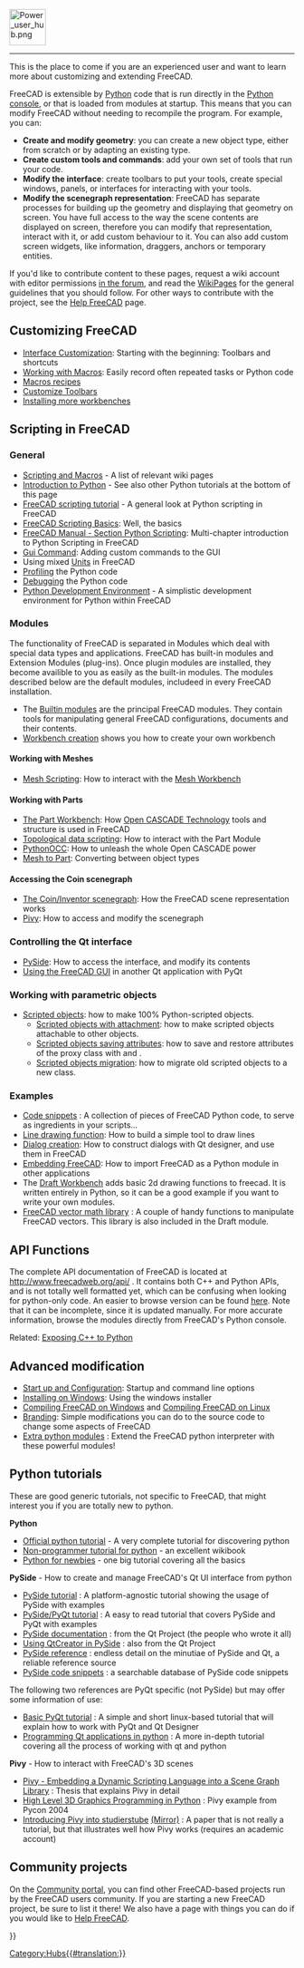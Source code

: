 <languages/>
{{TOCright}}
[[Image:Power_user_hub.png|64px]]
----
<translate>

<!--T:2-->
This is the place to come if you are an experienced user and want to learn more about customizing and extending FreeCAD.

<!--T:4-->
FreeCAD is extensible by [[Python|Python]] code that is run directly in the [[Python_console|Python console]], or that is loaded from modules at startup. This means that you can modify FreeCAD without needing to recompile the program. For example, you can:
* '''Create and modify geometry''': you can create a new object type, either from scratch or by adapting an existing type.
* '''Create custom tools and commands''': add your own set of tools that run your code.
* '''Modify the interface''': create toolbars to put your tools, create special windows, panels, or interfaces for interacting with your tools.
*'''Modify the scenegraph representation''': FreeCAD has separate processes for building up the geometry and displaying that geometry on screen. You have full access to the way the scene contents are displayed on screen, therefore you can modify that representation, interact with it, or add custom behaviour to it. You can also add custom screen widgets, like information, draggers, anchors or temporary entities.

<!--T:3-->
If you'd like to contribute content to these pages, request a wiki account with editor permissions [https://forum.freecad.org/viewtopic.php?f=21&t=6830 in the forum], and read the [[WikiPages|WikiPages]] for the general guidelines that you should follow. For other ways to contribute with the project, see the [[Help_FreeCAD|Help FreeCAD]] page.

== Customizing FreeCAD == <!--T:5-->

<!--T:6-->
* [[Interface Customization|Interface Customization]]: Starting with the beginning: Toolbars and shortcuts
* [[Macros|Working with Macros]]: Easily record often repeated tasks or Python code
* [[Macros_recipes|Macros recipes]]
* [[Customize_Toolbars|Customize Toolbars]]
* [[Installing_more_workbenches|Installing more workbenches]]

== Scripting in FreeCAD == <!--T:7-->

===General=== <!--T:39-->

<!--T:8-->
* [[Scripting_and_macros|Scripting and Macros]] - A list of relevant wiki pages
* [[Introduction_to_Python|Introduction to Python]] - See also other Python tutorials at the bottom of this page
* [[Python_scripting_tutorial|FreeCAD scripting tutorial]] - A general look at Python scripting in FreeCAD
* [[FreeCAD_Scripting_Basics|FreeCAD Scripting Basics]]: Well, the basics
* [[Manual:A_gentle_introduction|FreeCAD Manual - Section Python Scripting]]: Multi-chapter introduction to Python Scripting in FreeCAD
* [[Gui_Command|Gui Command]]: Adding custom commands to the GUI
* Using mixed [[Units|Units]] in FreeCAD
* [[Profiling|Profiling]] the Python code
* [[Debugging#Python Debugging|Debugging]] the Python code
*[[Python_Development_Environment|Python Development Environment]] - A simplistic development environment for Python within FreeCAD

=== Modules === <!--T:28-->

<!--T:29-->
The functionality of FreeCAD is separated in Modules which deal with special data types and applications. FreeCAD has built-in modules and Extension Modules (plug-ins). Once plugin modules are installed, they become availible to you as easily as the built-in modules. The modules described below are the default modules, includeed in every FreeCAD installation.

<!--T:30-->
* The [[Builtin modules|Builtin modules]] are the principal FreeCAD modules. They contain tools for manipulating general FreeCAD configurations, documents and their contents.
* [[Workbench creation|Workbench creation]] shows you how to create your own workbench

====Working with Meshes==== <!--T:40-->

<!--T:9-->
* [[Mesh Scripting|Mesh Scripting]]: How to interact with the [[Mesh_Workbench|Mesh Workbench]]

====Working with Parts==== <!--T:41-->

<!--T:10-->
* [[Part_Workbench|The Part Workbench]]: How [http://en.wikipedia.org/wiki/Open_CASCADE Open CASCADE Technology] tools and structure is used in FreeCAD
* [[Topological data scripting|Topological data scripting]]: How to interact with the Part Module
* [[PythonOCC|PythonOCC]]: How to unleash the whole Open CASCADE power
* [[Mesh to Part|Mesh to Part]]: Converting between object types

====Accessing the Coin scenegraph==== <!--T:42-->

<!--T:11-->
* [[Scenegraph|The Coin/Inventor scenegraph]]: How the FreeCAD scene representation works
* [[Pivy|Pivy]]: How to access and modify the scenegraph

===Controlling the Qt interface=== <!--T:43-->

<!--T:12-->
* [[PySide|PySide]]: How to access the interface, and modify its contents
* [[Embedding FreeCADGui|Using the FreeCAD GUI]] in another Qt application with PyQt

===Working with parametric objects=== <!--T:13-->

<!--T:35-->
* [[Scripted_objects|Scripted objects]]: how to make 100% Python-scripted objects.
** [[Scripted_objects_with_attachment|Scripted objects with attachment]]: how to make scripted objects attachable to other objects.
** [[Scripted_objects_saving_attributes|Scripted objects saving attributes]]: how to save and restore attributes of the proxy class with {{incode|dumps}} and {{incode|loads}}.
** [[Scripted_objects_migration|Scripted objects migration]]: how to migrate old scripted objects to a new class.

===Examples=== <!--T:44-->

<!--T:14-->
* [[Code snippets|Code snippets]] : A collection of pieces of FreeCAD Python code, to serve as ingredients in your scripts...
* [[Line drawing function|Line drawing function]]: How to build a simple tool to draw lines
* [[Dialog creation|Dialog creation]]: How to construct dialogs with Qt designer, and use them in FreeCAD
* [[Embedding FreeCAD|Embedding FreeCAD]]: How to import FreeCAD as a Python module in other applications
* The [[Draft_Workbench|Draft Workbench]] adds basic 2d drawing functions to freecad. It is written entirely in Python, so it can be a good example if you want to write your own modules.
* [[FreeCAD vector math library|FreeCAD vector math library]] : A couple of handy functions to manipulate FreeCAD vectors. This library is also included in the Draft module.

== API Functions == <!--T:15-->

<!--T:16-->
The complete API documentation of FreeCAD is located at http://www.freecadweb.org/api/ . It contains both C++ and Python APIs, and is not totally well formatted yet, which can be confusing when looking for python-only code. An easier to browse version can be found [[:Category:API|here]]. Note that it can be incomplete, since it is updated manually. For more accurate information, browse the modules directly from FreeCAD's Python console.

<!--T:34-->
Related: [[Exposing_C%2B%2B_to_Python|Exposing C++ to Python]]

== Advanced modification == <!--T:17-->

<!--T:18-->
* [[Start_up_and_Configuration|Start up and Configuration]]: Startup and command line options
* [[Installing_on_Windows|Installing on Windows]]: Using the windows installer
* [[Compile_on_Windows|Compiling FreeCAD on Windows]] and [[Compile_on_Linux|Compiling FreeCAD on Linux]]
* [[Branding|Branding]]: Simple modifications you can do to the source code to change some aspects of FreeCAD
* [[Extra_python_modules|Extra python modules]] : Extend the FreeCAD python interpreter with these powerful modules!

== Python tutorials == <!--T:19-->

<!--T:20-->
These are good generic tutorials, not specific to FreeCAD, that might interest you if you are totally new to python.

<!--T:21-->
'''Python'''
* [https://docs.python.org/3/tutorial/index.html Official python tutorial] - A very complete tutorial for discovering python
* [https://en.wikibooks.org/wiki/Non-Programmer%27s_Tutorial_for_Python_3 Non-programmer tutorial for python] - an excellent wikibook
* [http://npt.cc.rsu.ru/user/wanderer/ODP/Python_for_Newbies.htm Python for newbies] - one big tutorial covering all the basics

<!--T:22-->
'''PySide''' - How to create and manage FreeCAD's Qt UI interface from python
* [http://zetcode.com/gui/pysidetutorial/ PySide tutorial] : A platform-agnostic tutorial showing the usage of PySide with examples
* [http://www.pythoncentral.io/series/python-pyside-pyqt-tutorial/ PySide/PyQt tutorial] : A easy to read tutorial that covers PySide and PyQt with examples
* [http://qt-project.org/wiki/PySideDocumentation PySide documentation] : from the Qt Project (the people who wrote it all)
* [http://qt-project.org/wiki/QtCreator_and_PySide Using QtCreator in PySide] : also from the Qt Project
* [http://srinikom.github.io/pyside-docs/index.html PySide reference] : endless detail on the minutiae of PySide and Qt, a reliable reference source
* [http://nullege.com/codes/search?cq=PySide PySide code snippets] : a searchable database of PySide code snippets

<!--T:31-->
The following two references are PyQt specific (not PySide) but may offer some information of use:
* [http://www.cs.usfca.edu/~afedosov/qttut/ Basic PyQt tutorial] : A simple and short linux-based tutorial that will explain how to work with PyQt and Qt Designer
* [http://vizzzion.org/?id=pyqt Programming Qt applications in python] : A more in-depth tutorial covering all the process of working with qt and python

<!--T:23-->
'''Pivy''' - How to interact with FreeCAD's 3D scenes
* [http://citeseerx.ist.psu.edu/viewdoc/download?doi=10.1.1.108.947&rep=rep1&type=pdf Pivy - Embedding a Dynamic Scripting Language into a Scene Graph Library] : Thesis that explains Pivy in detail
* [http://ftp.ntua.gr/mirror/python/pycon/dc2004/papers/47/ High Level 3D Graphics Programming in Python] : Pivy example from Pycon 2004
* [https://www.semanticscholar.org/paper/Integrating-Pivy-into-Studierstube-4.2-Gruber/08c9a89c8326c87f81c2d83428029fbfb6c2ae64 Introducing Pivy into studierstube] [https://www.researchgate.net/publication/228737136_Integrating_Pivy_into_Studierstube_42 (Mirror)] : A paper that is not really a tutorial, but that illustrates well how Pivy works (requires an academic account)

== Community projects == <!--T:24--> 

<!--T:25-->
On the [[FreeCAD Community Portal|Community portal]], you can find other FreeCAD-based projects run by the FreeCAD users community. If you are starting a new FreeCAD project, be sure to list it there! We also have a page with things you can do if you would like to [[Help FreeCAD|Help FreeCAD]].


</translate>
{{Powerdocnavi{{#translation:}}}}
[[Category:Hubs{{#translation:}}]]